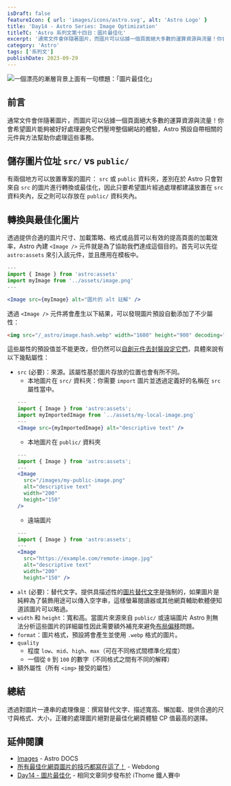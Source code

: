 ```yaml
---
isDraft: false
featureIcon: { url: 'images/icons/astro.svg', alt: 'Astro Logo' }
title: 'Day14 - Astro Series: Image Optimization'
titleTC: 'Astro 系列文第十四日：圖片最佳化'
excerpt: '通常文件會伴隨著圖片，而圖片可以佔據一個頁面絕大多數的運算資源與流量！你會希望圖片能夠被好好處理避免它們壓垮整個網站的體驗，Astro 預設自帶相關的元件與方法幫助你處理這些事務。'
category: 'Astro'
tags: ['系列文']
publishDate: 2023-09-29
---
```


![一個漂亮的漸層背景上面有一句標題：「圖片最佳化」](./day14-image-optimization.webp)

## 前言

通常文件會伴隨著圖片，而圖片可以佔據一個頁面絕大多數的運算資源與流量！你會希望圖片能夠被好好處理避免它們壓垮整個網站的體驗，Astro 預設自帶相關的元件與方法幫助你處理這些事務。

## 儲存圖片位址 `src/` vs `public/`

有兩個地方可以放置專案的圖片： `src` 或 `public` 資料夾，差別在於 Astro 只會對來自 `src` 的圖片進行轉換或最佳化，因此只要希望圖片經過處理都建議放置在 `src` 資料夾內，反之則可以存放在 `public/` 資料夾內。

## 轉換與最佳化圖片

透過提供合適的圖片尺寸、加載策略、格式或品質可以有效的提高頁面的加載效率，Astro 內建 `<Image />` 元件就是為了協助我們達成這個目的。首先可以先從 `astro:assets` 來引入該元件，並且應用在模板中。

```jsx
---
import { Image } from 'astro:assets'
import myImage from '../assets/image.png'
---

<Image src={myImage} alt="圖片的 alt 註解" />
```

透過 `<Image />` 元件將會產生以下結果，可以發現圖片預設自動添加了不少屬性：

```html
<img src="/_astro/image.hash.webp" width="1600" height="900" decoding="async" loading="lazy" alt="圖片的 alt 註解" />
```

這些屬性的預設值並不能更改，但仍然可以[自創元件去封裝設定它們](https://docs.astro.build/en/guides/images/#setting-default-values)，具體來說有以下幾點屬性：

- `src` (必要)：來源。該屬性基於圖片存放的位置也會有所不同。
  - 本地圖片在 `src/` 資料夾：你需要 `import` 圖片並透過定義好的名稱在 `src` 屬性當中。
  ```jsx
  ---
  import { Image } from 'astro:assets';
  import myImportedImage from `../assets/my-local-image.png`
  ---
  <Image src={myImportedImage} alt="descriptive text" />
  ```
  - 本地圖片在 `public/` 資料夾
  ```jsx
  ---
  import { Image } from 'astro:assets';
  ---
  <Image
    src="/images/my-public-image.png"
    alt="descriptive text"
    width="200"
    height="150"
  />
  ```
  - 遠端圖片
  ```jsx
  ---
  import { Image } from 'astro:assets';
  ---
  <Image
    src="https://example.com/remote-image.jpg"
    alt="descriptive text"
    width="200"
    height="150" />
  ```
- `alt` (必要)：替代文字。提供具描述性的[圖片替代文字](https://www.w3.org/WAI/tutorials/images/)是強制的，如果圖片是純粹為了裝飾用途可以傳入空字串，這樣螢幕閱讀器或其他網頁輔助軟體便知道該圖片可以略過。
- `width` 和 `height`：寬和高。當圖片來源來自 `public/` 或遠端圖片 Astro 則無法分析這些圖片的詳細屬性因此需要額外補充來避免[布局偏移](https://web.dev/i18n/zh/cls/)問題。
- `format`：圖片格式，預設將會產生並使用 `.webp` 格式的圖片。
- `quality`
  - 程度 `low`、`mid`、`high`、`max`（可在不同格式間標準化程度）
  - 一個從 `0` 到 `100` 的數字（不同格式之間有不同的解釋）
- 額外屬性（所有 `<img>` 接受的屬性）

## 總結

透過對圖片一連串的處理像是：撰寫替代文字、描述寬高、懶加載、提供合適的尺寸與格式、大小，正確的處理圖片絕對是最佳化網頁體驗 CP 值最高的選擇。

## 延伸閱讀

- [Images](https://docs.astro.build/en/guides/images/) - Astro DOCS
- [所有最佳化網頁圖片的技巧都寫在這了！](https://www.webdong.dev/post/all-you-need-to-know-about-optimal-images/) - Webdong
- [Day14 - 圖片最佳化](https://ithelp.ithome.com.tw/articles/10330620) - 相同文章同步發布於 iThome 鐵人賽中
